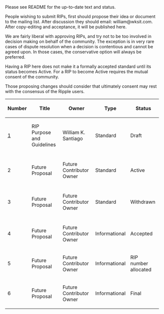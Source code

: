 Please see README for the up-to-date text and status.

People wishing to submit RIPs, first should propose their idea or document to the mailing list. After discussion they should email: william@wksit.com. After copy-editing and acceptance, it will be published here.

We are fairly liberal with approving RIPs, and try not to be too involved in decision making on behalf of the community. The exception is in very rare cases of dispute resolution when a decision is contentious and cannot be agreed upon. In those cases, the conservative option will always be preferred.

Having a RIP here does not make it a formally accepted standard until its status becomes Active. For a RIP to become Active requires the mutual consent of the community.

Those proposing changes should consider that ultimately consent may rest with the consensus of the Ripple users.

{| class="wikitable sortable" style="width: auto; text-align: center; font-size: smaller; table-layout: fixed;"
! Number
! Title
! Owner
! Type
! Status
|-
| [[rip-0001.mediawiki|1]]
| RIP Purpose and Guidelines
| William K. Santiago
| Standard
| Draft
|-
|- style="background-color: #cfffcf"
| 2
| Future Proposal
| Future Contributor Owner
| Standard
| Active
|-
|- style="background-color: #ffcfcf"
| 3
| Future Proposal
| Future Contributor Owner
| Standard
| Withdrawn
|-
|- style="background-color: #cfffcf"
| 4
| Future Proposal
| Future Contributor Owner
| Informational
| Accepted
|-
| 5
| Future Proposal
| Future Contributor Owner
| Informational
| RIP number allocated
|-
| 6
| Future Proposal
| Future Contributor Owner
| Informational
| Final
|}

<!-- IMPORTANT!  See the instructions at the top of this page, do NOT JUST add BIPs here! -->

